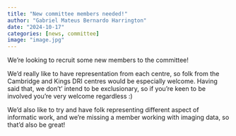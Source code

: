 ```yaml
---
title: "New committee members needed!"
author: "Gabriel Mateus Bernardo Harrington"
date: "2024-10-17"
categories: [news, committee]
image: "image.jpg"
---
```


We're looking to recruit some new members to the committee!

We'd really like to have representation from each centre, so folk from the Cambridge and Kings DRI centres would be especially welcome.
Having said that, we don't' intend to be exclusionary, so if you're keen to be involved you're very welcome regardless :)

We'd also like to try and have folk representing different aspect of informatic work, and we're missing a member working with imaging data, so that'd also be great!
